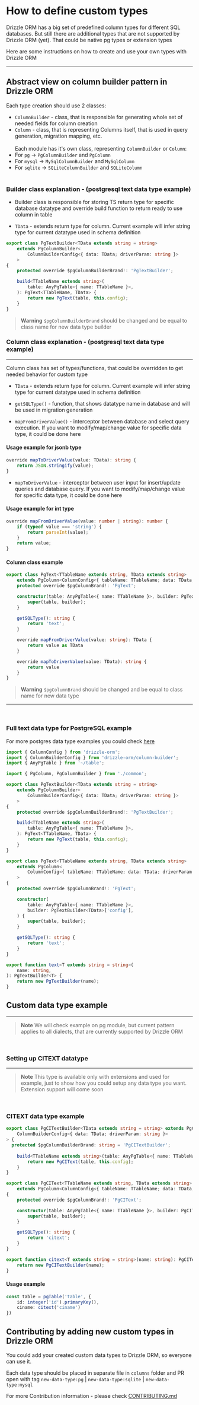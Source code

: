 # How to define custom types

Drizzle ORM has a big set of predefined column types for different SQL databases. But still there are additional types that are not supported by Drizzle ORM (yet). That could be native pg types or extension types
<br/>

Here are some instructions on how to create and use your own types with Drizzle ORM

---

## Abstract view on column builder pattern in Drizzle ORM

Each type creation should use 2 classes:

- `ColumnBuilder` - class, that is responsible for generating whole set of needed fields for column creation
- `Column` - class, that is representing Columns itself, that is used in query generation, migration mapping, etc.
  <br/>
  <br/>
  Each module has it's own class, representing `ColumnBuilder` or `Column`:
- For `pg` -> `PgColumnBuilder` and `PgColumn`
- For `mysql` -> `MySqlColumnBuilder` and `MySqlColumn`
- For `sqlite` -> `SQLiteColumnBuilder` and `SQLiteColumn`
  <br/>
  <br/>

### Builder class explanation - (postgresql text data type example)

- Builder class is responsible for storing TS return type for specific database datatype and override build function to return ready to use column in table

- `TData` - extends return type for column. Current example will infer string type for current datatype used in schema definition

```typescript
export class PgTextBuilder<TData extends string = string>
	extends PgColumnBuilder<
		ColumnBuilderConfig<{ data: TData; driverParam: string }>
	>
{
	protected override $pgColumnBuilderBrand!: 'PgTextBuilder';

	build<TTableName extends string>(
		table: AnyPgTable<{ name: TTableName }>,
	): PgText<TTableName, TData> {
		return new PgText(table, this.config);
	}
}
```

> **Warning**
> `$pgColumnBuilderBrand` should be changed and be equal to class name for new data type builder

### Column class explanation - (postgresql text data type example)

---
Column class has set of types/functions, that could be overridden to get needed behavior for custom type

- `TData` - extends return type for column. Current example will infer string type for current datatype used in schema definition

- `getSQLType()` - function, that shows datatype name in database and will be used in migration generation

- `mapFromDriverValue()` - interceptor between database and select query execution. If you want to modify/map/change value for specific data type, it could be done here

#### Usage example for jsonb type

```typescript
override mapToDriverValue(value: TData): string {
	return JSON.stringify(value);
}
```

- `mapToDriverValue` - interceptor between user input for insert/update queries and database query. If you want to modify/map/change value for specific data type, it could be done here

#### Usage example for int type

```typescript
override mapFromDriverValue(value: number | string): number {
	if (typeof value === 'string') {
		return parseInt(value);
	}
	return value;
}
```

#### Column class example

```typescript
export class PgText<TTableName extends string, TData extends string>
	extends PgColumn<ColumnConfig<{ tableName: TTableName; data: TData; driverParam: string }>> {
	protected override $pgColumnBrand!: 'PgText';

	constructor(table: AnyPgTable<{ name: TTableName }>, builder: PgTextBuilder<TData>['config']) {
		super(table, builder);
	}

	getSQLType(): string {
		return 'text';
	}

	override mapFromDriverValue(value: string): TData {
		return value as TData
	}

	override mapToDriverValue(value: TData): string {
		return value
	}
}
```

> **Warning**
> `$pgColumnBrand` should be changed and be equal to class name for new data type
---

<br/>

### Full text data type for PostgreSQL example

For more postgres data type examples you could check [here](https://github.com/drizzle-team/drizzle-orm/tree/main/drizzle-orm/src/pg-core/columns)

```typescript
import { ColumnConfig } from 'drizzle-orm';
import { ColumnBuilderConfig } from 'drizzle-orm/column-builder';
import { AnyPgTable } from '~/table';

import { PgColumn, PgColumnBuilder } from './common';

export class PgTextBuilder<TData extends string = string>
	extends PgColumnBuilder<
		ColumnBuilderConfig<{ data: TData; driverParam: string }>
	>
{
	protected override $pgColumnBuilderBrand!: 'PgTextBuilder';

	build<TTableName extends string>(
		table: AnyPgTable<{ name: TTableName }>,
	): PgText<TTableName, TData> {
		return new PgText(table, this.config);
	}
}

export class PgText<TTableName extends string, TData extends string>
	extends PgColumn<
		ColumnConfig<{ tableName: TTableName; data: TData; driverParam: string }>
	>
{
	protected override $pgColumnBrand!: 'PgText';

	constructor(
		table: AnyPgTable<{ name: TTableName }>,
		builder: PgTextBuilder<TData>['config'],
	) {
		super(table, builder);
	}

	getSQLType(): string {
		return 'text';
	}
}

export function text<T extends string = string>(
	name: string,
): PgTextBuilder<T> {
	return new PgTextBuilder(name);
}
```

## Custom data type example

---

> **Note**
> We will check example on pg module, but current pattern applies to all dialects, that are currently supported by Drizzle ORM

<br/>

### Setting up CITEXT datatype

---
> **Note**
 This type is available only with extensions and used for example, just to show how you could setup any data type you want. Extension support will come soon
<br/>

### CITEXT data type example

```typescript
export class PgCITextBuilder<TData extends string = string> extends PgColumnBuilder<
	ColumnBuilderConfig<{ data: TData; driverParam: string }>
> {
  protected $pgColumnBuilderBrand: string = 'PgCITextBuilder';
  
	build<TTableName extends string>(table: AnyPgTable<{ name: TTableName }>): PgCIText<TTableName, TData> {
		return new PgCIText(table, this.config);
	}
}

export class PgCIText<TTableName extends string, TData extends string>
	extends PgColumn<ColumnConfig<{ tableName: TTableName; data: TData; driverParam: string }>>
{
	protected override $pgColumnBrand!: 'PgCIText';

	constructor(table: AnyPgTable<{ name: TTableName }>, builder: PgCITextBuilder<TData>['config']) {
		super(table, builder);
	}

	getSQLType(): string {
		return 'citext';
	}
}

export function citext<T extends string = string>(name: string): PgCITextBuilder<T> {
	return new PgCITextBuilder(name);
}
```

#### Usage example

```typescript
const table = pgTable('table', {
	id: integer('id').primaryKey(),
	ciname: citext('ciname')
})
```

## Contributing by adding new custom types in Drizzle ORM

You could add your created custom data types to Drizzle ORM, so everyone can use it.

Each data type should be placed in separate file in `columns` folder and PR open with tag `new-data-type:pg` | `new-data-type:sqlite` | `new-data-type:mysql`

For more Contribution information - please check [CONTRIBUTING.md](https://github.com/drizzle-team/drizzle-orm/blob/main/CONTRIBUTING.md)